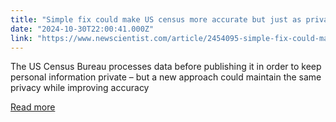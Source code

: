 ```yaml
---
title: "Simple fix could make US census more accurate but just as private"
date: "2024-10-30T22:00:41.000Z"
link: "https://www.newscientist.com/article/2454095-simple-fix-could-make-us-census-more-accurate-but-just-as-private/?utm_campaign=RSS%7CNSNS&utm_source=NSNS&utm_medium=RSS&utm_content=technology"
---
```


The US Census Bureau processes data before publishing it in order to keep personal information private – but a new approach could maintain the same privacy while improving accuracy

[Read more](https://www.newscientist.com/article/2454095-simple-fix-could-make-us-census-more-accurate-but-just-as-private/?utm_campaign=RSS%7CNSNS&utm_source=NSNS&utm_medium=RSS&utm_content=technology)
